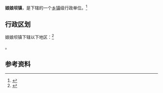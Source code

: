 {{中国乡级行政区|62/05/02/109/000}}

'''娘娘坝镇'''，是{{PRC admin/fullname|62/05/02/109/000|3}}下辖的一个[[乡镇|乡镇]]级行政单位。<ref>{{PRC admin/ref sgc|{{PRC admin/parent|62/05/02/109/000}}}}</ref>

== 行政区划 ==

娘娘坝镇下辖以下地区：<ref>{{PRC admin/ref sgc|62/05/02/109/000}}</ref>

{{PRC admin/children|62/05/02/109/000}}。

== 参考资料 ==

{{reflist}}

{{行政区划小作品}}
{{PRC admin/navcat|62/05/02/109/000}}